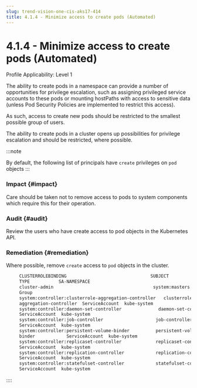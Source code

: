 ```yaml
---
slug: trend-vision-one-cis-aks17-414
title: 4.1.4 - Minimize access to create pods (Automated)
---
```

# 4.1.4 - Minimize access to create pods (Automated)

Profile Applicability: Level 1

The ability to create pods in a namespace can provide a number of opportunities for privilege escalation, such as assigning privileged service accounts to these pods or mounting hostPaths with access to sensitive data (unless Pod Security Policies are implemented to restrict this access).

As such, access to create new pods should be restricted to the smallest possible group of users.

The ability to create pods in a cluster opens up possibilities for privilege escalation and should be restricted, where possible.

:::note

By default, the following list of principals have `create` privileges on `pod` objects
:::

### Impact {#impact}

Care should be taken not to remove access to pods to system components which require this for their operation.

### Audit {#audit}

Review the users who have create access to pod objects in the Kubernetes API.

### Remediation {#remediation}

Where possible, remove `create` access to `pod` objects in the cluster.

```bash
     CLUSTERROLEBINDING                                SUBJECT
     TYPE           SA-NAMESPACE
     cluster-admin                                      system:masters
     Group
     system:controller:clusterrole-aggregation-controller   clusterrole-
     aggregation-controller  ServiceAccount  kube-system
     system:controller:daemon-set-controller              daemon-set-controller
     ServiceAccount  kube-system
     system:controller:job-controller                    job-controller
     ServiceAccount  kube-system
     system:controller:persistent-volume-binder          persistent-volume-
     binder            ServiceAccount  kube-system
     system:controller:replicaset-controller             replicaset-controller
     ServiceAccount  kube-system
     system:controller:replication-controller            replication-controller
     ServiceAccount  kube-system
     system:controller:statefulset-controller            statefulset-controller
     ServiceAccount  kube-system

```
::::

